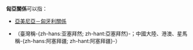 {{NoteTA|G1=地名}}

'''匈亞關係'''可以指：

* [[亞美尼亞－匈牙利關係|亞美尼亞－匈牙利關係]]
* {{Link-en|阿塞拜疆－匈牙利關係|Azerbaijan–Hungary relations}}（臺灣稱-{zh-hans:亚塞拜然; zh-hant:亞塞拜然}-；中國大陸、港澳、星馬稱-{zh-hans:阿塞拜疆; zh-hant:阿塞拜疆}-）

{{disambig|cat=四字消歧義}}
